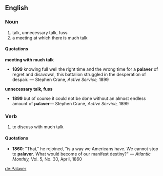 ==English==
===Noun===
# talk, unnecessary talk, fuss
# a meeting at which there is much talk

====Quotations====
'''meeting with much talk'''
*'''1899''' knowing full well the right time and the wrong time for a '''palaver''' of regret and disavowal, this battalion struggled in the desperation of despair. &mdash; Stephen Crane, ''Active Service,'' 1899
'''unnecessary talk, fuss'''
*'''1899''' but of course it could not be done without an almost endless amount of '''palaver'''&mdash; Stephen Crane, ''Active Service,'' 1899

===Verb===
# to discuss with much talk

====Quotations====
*'''1860''': "That," he rejoined, "is a way we Americans have. We cannot stop to '''palaver'''. What would become of our manifest destiny?" &mdash; ''Atlantic Monthly,'' Vol. 5, No. 30, April, 1860

[[de:Palaver]]